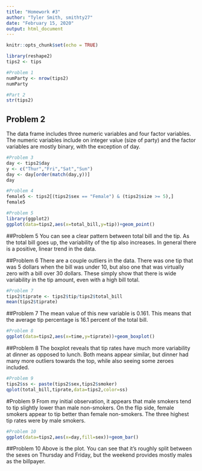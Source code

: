 ```yaml
---
title: "Homework #3"
author: "Tyler Smith, smithty27"
date: "February 15, 2020"
output: html_document
---
```

```r
knitr::opts_chunk$set(echo = TRUE)
```

```r
library(reshape2)
tips2 <- tips
```

```r
#Problem 1
numParty <- nrow(tips2)
numParty
```

```r
#Part 2
str(tips2)
```
## Problem 2
The data frame includes three numeric variables and four factor variables. The numeric variables include on integer value (size of party) and the factor variables are mostly binary, with the exception of day.  
  
```r
#Problem 3
day <- tips2$day
y <- c("Thur","Fri","Sat","Sun")
day <- day[order(match(day,y))]
day
```

```r
#Problem 4
female5 <- tips2[(tips2$sex == "Female") & (tips2$size >= 5),]
female5
```

```r
#Problem 5
library(ggplot2)
ggplot(data=tips2,aes(x=total_bill,y=tip))+geom_point()
```

##Problem 5
You can see a clear pattern between total bill and the tip. As the total bill goes up, the variability of the tip also increases. In general there is a positive, linear trend in the data.
  
    
##Problem 6
There are a couple outliers in the data. There was one tip that was 5 dollars when the bill was under 10, but also one that was virtually zero with a bill over 30 dollars. These simply show that there is wide variability in the tip amount, even with a high bill total.  
  

```r
#Problem 7
tips2$tiprate <- tips2$tip/tips2$total_bill
mean(tips2$tiprate)
```
    
##Problem 7
The mean value of this new variable is 0.161. This means that the average tip percentage is 16.1 percent of the total bill.  
  
  
```r
#Problem 8
ggplot(data=tips2,aes(x=time,y=tiprate))+geom_boxplot()
```

##Problem 8
The boxplot reveals that tip rates have much more variability at dinner as opposed to lunch. Both means appear similar, but dinner had many more outliers towards the top, while also seeing some zeroes included.  
  
```r
#Problem 9
tips2$ss <- paste(tips2$sex,tips2$smoker)
qplot(total_bill,tiprate,data=tips2,color=ss)
```

#Problem 9
From my initial observation, it appears that male smokers tend to tip slightly lower than male non-smokers. On the flip side, female smokers appear to tip better than female non-smokers. The three highest tip rates were by male smokers.  
  
  
```r
#Problem 10
ggplot(data=tips2,aes(x=day,fill=sex))+geom_bar()
```

##Problem 10
Above is the plot. You can see that it's roughly split between the sexes on Thursday and Friday, but the weekend provides mostly males as the billpayer.